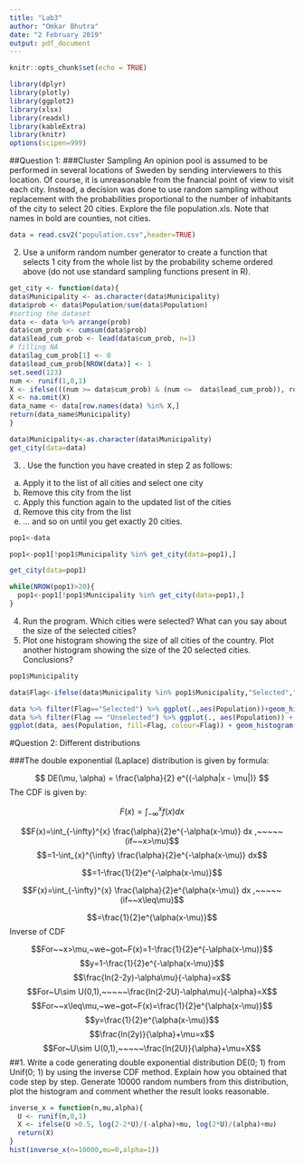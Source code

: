 ```yaml
---
title: "Lab3"
author: "Omkar Bhutra"
date: "2 February 2019"
output: pdf_document
---
```


```r
knitr::opts_chunk$set(echo = TRUE)
```

```r
library(dplyr)
library(plotly)
library(ggplot2)
library(xlsx)
library(readxl)
library(kableExtra)
library(knitr)
options(scipen=999)
```

##Question 1:
###Cluster Sampling
An opinion pool is assumed to be performed in several locations of Sweden by sending interviewers
to this location. Of course, it is unreasonable from the fnancial point of view to visit
each city. Instead, a decision was done to use random sampling without replacement with the
probabilities proportional to the number of inhabitants of the city to select 20 cities. Explore
the file population.xls. Note that names in bold are counties, not cities.

```r
data = read.csv2("population.csv",header=TRUE)
```

2. Use a uniform random number generator to create a function that selects 1 city from the
whole list by the probability scheme ordered above (do not use standard sampling functions
present in R).
```r
get_city <- function(data){
data$Municipality <- as.character(data$Municipality)
data$prob <- data$Population/sum(data$Population)
#sorting the dataset
data <- data %>% arrange(prob)
data$cum_prob <- cumsum(data$prob)
data$lead_cum_prob <- lead(data$cum_prob, n=1)
# filling NA
data$lag_cum_prob[1] <- 0
data$lead_cum_prob[NROW(data)] <- 1
set.seed(123)
num <- runif(1,0,1)
X <- ifelse(((num >= data$cum_prob) & (num <=  data$lead_cum_prob)), row.names(data), NA)
X <- na.omit(X)
data_name <- data[row.names(data) %in% X,]
return(data_name$Municipality)
}

data$Municipality<-as.character(data$Municipality)
get_city(data=data)
```


3. . Use the function you have created in step 2 as follows:
(a) Apply it to the list of all cities and select one city
(b) Remove this city from the list
(c) Apply this function again to the updated list of the cities
(d) Remove this city from the list
(e) ... and so on until you get exactly 20 cities.

```r

pop1<-data

pop1<-pop1[!pop1$Municipality %in% get_city(data=pop1),]

get_city(data=pop1)

while(NROW(pop1)>20){
  pop1<-pop1[!pop1$Municipality %in% get_city(data=pop1),]
}

```

4. Run the program. Which cities were selected? What can you say about the size of the
selected cities?
5. Plot one histogram showing the size of all cities of the country. Plot another histogram
showing the size of the 20 selected cities. Conclusions?

```r
pop1$Municipality

data$Flag<-ifelse(data$Municipality %in% pop1$Municipality,"Selected","Unselected")

data %>% filter(Flag=="Selected") %>% ggplot(.,aes(Population))+geom_histogram(bins = 30)+ ggtitle("Histogram of Selected cities")
data %>% filter(Flag == "Unselected") %>% ggplot(., aes(Population)) + geom_histogram(bins=30) + ggtitle("Histogram of Unselected Citites")
ggplot(data, aes(Population, fill=Flag, colour=Flag)) + geom_histogram(bins=30) + ggtitle("Histogram of Unselected vs. Selected Citites")
```


#Question 2: Different distributions

###The double exponential (Laplace) distribution is given by formula:

$$ DE(\mu, \alpha) = \frac{\alpha}{2} e^{(-\alpha|x - \mu|)} $$
The CDF is given by:

$$F(x)=\int_{-\infty}^{x} f(x) dx$$

$$F(x)=\int_{-\infty}^{x} \frac{\alpha}{2}e^{-\alpha(x-\mu)} dx ,~~~~~(if~~x>\mu)$$
$$=1-\int_{x}^{\infty} \frac{\alpha}{2}e^{-\alpha(x-\mu)} dx$$

$$=1-\frac{1}{2}e^{-\alpha(x-\mu)}$$

$$F(x)=\int_{-\infty}^{x} \frac{\alpha}{2}e^{\alpha(x-\mu)} dx ,~~~~~(if~~x\leq\mu)$$

$$=\frac{1}{2}e^{\alpha(x-\mu)}$$
Inverse of CDF

$$For~~x>\mu,~we~got~F(x)=1-\frac{1}{2}e^{-\alpha(x-\mu)}$$
$$y=1-\frac{1}{2}e^{-\alpha(x-\mu)}$$
$$\frac{ln(2-2y)-\alpha\mu}{-\alpha}=x$$
$$For~U\sim U(0,1),~~~~~\frac{ln(2-2U)-\alpha\mu}{-\alpha}=X$$
$$For~~x\leq\mu,~we~got~F(x)=\frac{1}{2}e^{\alpha(x-\mu)}$$
$$y=\frac{1}{2}e^{\alpha(x-\mu)}$$
$$\frac{ln(2y)}{\alpha}+\mu=x$$
$$For~U\sim U(0,1),~~~~~\frac{ln(2U)}{\alpha}+\mu=X$$
##1. Write a code generating double exponential distribution DE(0; 1) from Unif(0; 1) by using the inverse CDF method. Explain how you obtained that code step by step. Generate 10000 random numbers from this distribution, plot the histogram and comment whether the result looks reasonable.

```r
inverse_x = function(n,mu,alpha){
  U <- runif(n,0,1)
  X <- ifelse(U >0.5, log(2-2*U)/(-alpha)+mu, log(2*U)/(alpha)+mu)
  return(X)
}
hist(inverse_x(n=10000,mu=0,alpha=1))
```



